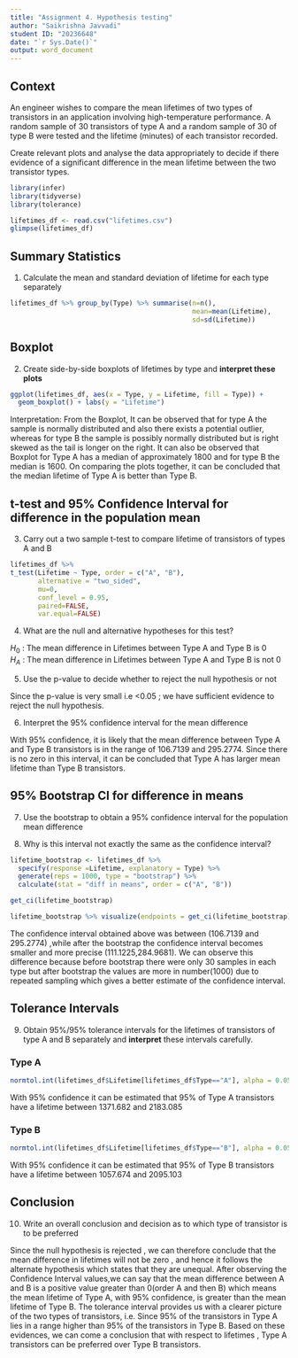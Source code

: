 ---
title: "Assignment 4. Hypothesis testing"
author: "Saikrishna Javvadi"
student ID: "20236648"
date: "`r Sys.Date()`"
output: word_document
---

## Context

An engineer wishes to compare the mean lifetimes of two types of transistors in an application involving high-temperature performance. A random sample of 30 transistors of type A and a random sample of 30 of type B were tested and the lifetime (minutes) of each transistor recorded.  

Create relevant plots and analyse the data appropriately to decide if there evidence of a significant difference in the mean lifetime between the two transistor types.


```{r}
library(infer)
library(tidyverse)
library(tolerance)
```



```{r}
lifetimes_df <- read.csv("lifetimes.csv")
glimpse(lifetimes_df)
```


## Summary Statistics


1. Calculate the mean and standard deviation of lifetime for each type separately

```{r}

lifetimes_df %>% group_by(Type) %>% summarise(n=n(),
                                              mean=mean(Lifetime),
                                              sd=sd(Lifetime))

```

## Boxplot

2. Create side-by-side boxplots of lifetimes by type and **interpret these plots**

```{r}
ggplot(lifetimes_df, aes(x = Type, y = Lifetime, fill = Type)) + 
  geom_boxplot() + labs(y = "Lifetime")

```
  
  Interpretation: From the Boxplot, It can be observed that for type A the sample is normally distributed and also there exists a potential outlier, whereas for type B the sample is possibly normally distributed but is right skewed as the tail is longer on the right.
It can also be observed that Boxplot for Type A has a median of approximately 1800 and for type B the median is 1600.
On comparing the plots together, it can be concluded that the median lifetime of Type A is better than Type B.


## t-test and 95% Confidence Interval for difference in the population mean

3. Carry out a two sample t-test to compare lifetime of transistors of types A and B

```{r}

lifetimes_df %>%
t_test(Lifetime ~ Type, order = c("A", "B"), 
       alternative = "two_sided",
       mu=0,
       conf_level = 0.95,
       paired=FALSE,
       var.equal=FALSE)

```

4. What are the null and alternative hypotheses for this test? 

  $H_0$ : The mean difference in Lifetimes between Type A and Type B is 0 \
  $H_A$ : The mean difference in Lifetimes between Type A and Type B is not 0


5. Use the p-value to decide whether to reject the null hypothesis or not

  Since the p-value is very small i.e <0.05 ; we have sufficient evidence to reject the null hypothesis.

6. Interpret the 95% confidence interval for the mean difference

  With 95% confidence, it is likely that the mean difference between Type A and Type B transistors is in the range of 106.7139 and           295.2774. Since there is no zero in this interval, it can be concluded that Type A has larger mean lifetime than Type B transistors.


## 95% Bootstrap CI for difference in means

7. Use the bootstrap to obtain a 95% confidence interval for the population mean difference

8. Why is this interval not exactly the same as the confidence interval?

```{r}

lifetime_bootstrap <- lifetimes_df %>%
  specify(response =Lifetime, explanatory = Type) %>%
  generate(reps = 1000, type = "bootstrap") %>%
  calculate(stat = "diff in means", order = c("A", "B"))

get_ci(lifetime_bootstrap)

lifetime_bootstrap %>% visualize(endpoints = get_ci(lifetime_bootstrap), direction = "between")

```
  
  The confidence interval obtained above was between (106.7139 and 295.2774) ,while after the bootstrap the confidence interval becomes smaller and more precise (111.1225,284.9681). We can observe this difference because before bootstrap there were only 30 samples in each type but after bootstrap the values are more in number(1000) due to repeated sampling which gives a better estimate of the confidence interval.


## Tolerance Intervals

9. Obtain 95%/95% tolerance intervals for the lifetimes of transistors of type A and B separately and **interpret** these intervals carefully.

### Type A

```{r}

normtol.int(lifetimes_df$Lifetime[lifetimes_df$Type=="A"], alpha = 0.05, P = 0.95, side = 2)

```

With 95% confidence it can be estimated that 95% of Type A transistors have a lifetime between 1371.682 and 2183.085

### Type B

```{r}

normtol.int(lifetimes_df$Lifetime[lifetimes_df$Type=="B"], alpha = 0.05, P = 0.95, side = 2)

```

With 95% confidence it can be estimated that 95% of Type B transistors have a lifetime between 1057.674 and 2095.103

## Conclusion

10. Write an overall conclusion and decision as to which type of transistor is to be preferred

  Since the null hypothesis is rejected , we can therefore conclude that the mean difference in lifetimes will not be zero , and hence it follows the alternate hypothesis which states that they are unequal. After observing the Confidence Interval values,we can say that the mean difference between A and B is a positive value greater than 0(order A and then B) which means the mean lifetime of Type A, with 95% confidence, is greater than the mean lifetime of Type B. The tolerance interval provides us with a clearer picture of the two types of transistors, i.e. Since 95% of the transistors in Type A lies in a range higher than 95% of the transistors in Type B. Based on these evidences, we can come a conclusion that with respect to lifetimes , Type A transistors can be  preferred over Type B transistors.
